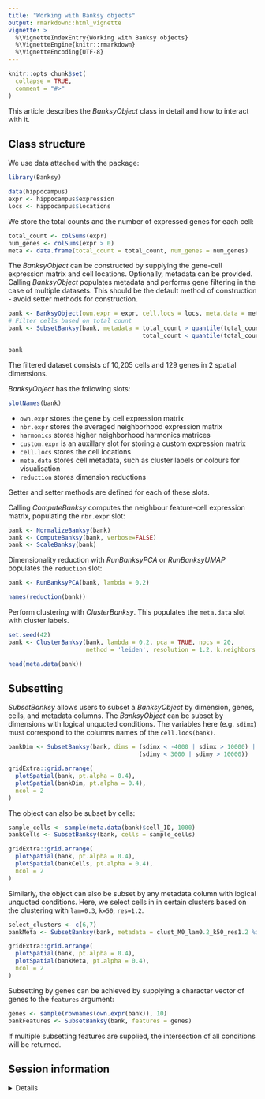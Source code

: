 ```yaml
---
title: "Working with Banksy objects"
output: rmarkdown::html_vignette
vignette: >
  %\VignetteIndexEntry{Working with Banksy objects}
  %\VignetteEngine{knitr::rmarkdown}
  %\VignetteEncoding{UTF-8}
---
```


```r
knitr::opts_chunk$set(
  collapse = TRUE,
  comment = "#>"
)
```

This article describes the *BanksyObject* class in detail and how to interact 
with it. 

## Class structure

We use data attached with the package:

```r
library(Banksy)

data(hippocampus)
expr <- hippocampus$expression
locs <- hippocampus$locations
```

We store the total counts and the number of expressed genes for each cell:

```r
total_count <- colSums(expr)
num_genes <- colSums(expr > 0)
meta <- data.frame(total_count = total_count, num_genes = num_genes)
```

The *BanksyObject* can be constructed by supplying the gene-cell expression 
matrix and cell locations. Optionally, metadata can be provided. Calling 
*BanksyObject* populates metadata and performs gene filtering in the case of 
multiple datasets. This should be the default method of construction - avoid 
setter methods for construction. 

```r
bank <- BanksyObject(own.expr = expr, cell.locs = locs, meta.data = meta)
# Filter cells based on total count 
bank <- SubsetBanksy(bank, metadata = total_count > quantile(total_count, 0.05) &
                                      total_count < quantile(total_count, 0.98))

bank
```

The filtered dataset consists of 10,205 cells and 129 genes in 2 spatial 
dimensions.

*BanksyObject* has the following slots:

```r
slotNames(bank)
```

* `own.expr` stores the gene by cell expression matrix  
* `nbr.expr` stores the averaged neighborhood expression matrix
* `harmonics` stores higher neighborhood harmonics matrices
* `custom.expr` is an auxillary slot for storing a custom expression matrix
* `cell.locs` stores the cell locations   
* `meta.data` stores cell metadata, such as cluster labels or colours for 
   visualisation  
*  `reduction` stores dimension reductions 

Getter and setter methods are defined for each of these slots.

Calling *ComputeBanksy* computes the neighbour feature-cell expression matrix,
populating the `nbr.expr` slot: 

```r
bank <- NormalizeBanksy(bank)
bank <- ComputeBanksy(bank, verbose=FALSE)
bank <- ScaleBanksy(bank)
```

Dimensionality reduction with *RunBanksyPCA* or *RunBanksyUMAP* populates the `reduction`
slot:

```r
bank <- RunBanksyPCA(bank, lambda = 0.2)

names(reduction(bank))
```

Perform clustering with *ClusterBanksy*. This populates the `meta.data` slot
with cluster labels.

```r
set.seed(42)
bank <- ClusterBanksy(bank, lambda = 0.2, pca = TRUE, npcs = 20,
                      method = 'leiden', resolution = 1.2, k.neighbors = 50)

head(meta.data(bank))
```

## Subsetting

*SubsetBanksy* allows users to subset a *BanksyObject* by dimension, genes, 
cells, and metadata columns. The *BanksyObject* can be subset by dimensions with
logical unquoted conditions. The variables here (e.g. `sdimx`) must correspond
to the columns names of the `cell.locs(bank)`. 

```r
bankDim <- SubsetBanksy(bank, dims = (sdimx < -4000 | sdimx > 10000) | 
                                     (sdimy < 3000 | sdimy > 10000))

gridExtra::grid.arrange(
  plotSpatial(bank, pt.alpha = 0.4),
  plotSpatial(bankDim, pt.alpha = 0.4),
  ncol = 2
)
```

The object can also be subset by cells:

```r
sample_cells <- sample(meta.data(bank)$cell_ID, 1000)
bankCells <- SubsetBanksy(bank, cells = sample_cells)

gridExtra::grid.arrange(
  plotSpatial(bank, pt.alpha = 0.4),
  plotSpatial(bankCells, pt.alpha = 0.4),
  ncol = 2
)
```

Similarly, the object can also be subset by any metadata column with logical 
unquoted conditions. Here, we select cells in in certain clusters based on the 
clustering with `lam=0.3`, `k=50`, `res=1.2`. 

```r
select_clusters <- c(6,7)
bankMeta <- SubsetBanksy(bank, metadata = clust_M0_lam0.2_k50_res1.2 %in% select_clusters)

gridExtra::grid.arrange(
  plotSpatial(bank, pt.alpha = 0.4),
  plotSpatial(bankMeta, pt.alpha = 0.4),
  ncol = 2
)
```

Subsetting by genes can be achieved by supplying a character vector of genes
to the `features` argument:

```r
genes <- sample(rownames(own.expr(bank)), 10)
bankFeatures <- SubsetBanksy(bank, features = genes)
```

If multiple subsetting features are supplied, the intersection of all conditions
will be returned.

## Session information

<details>

```r
sessionInfo()
```

</details>

